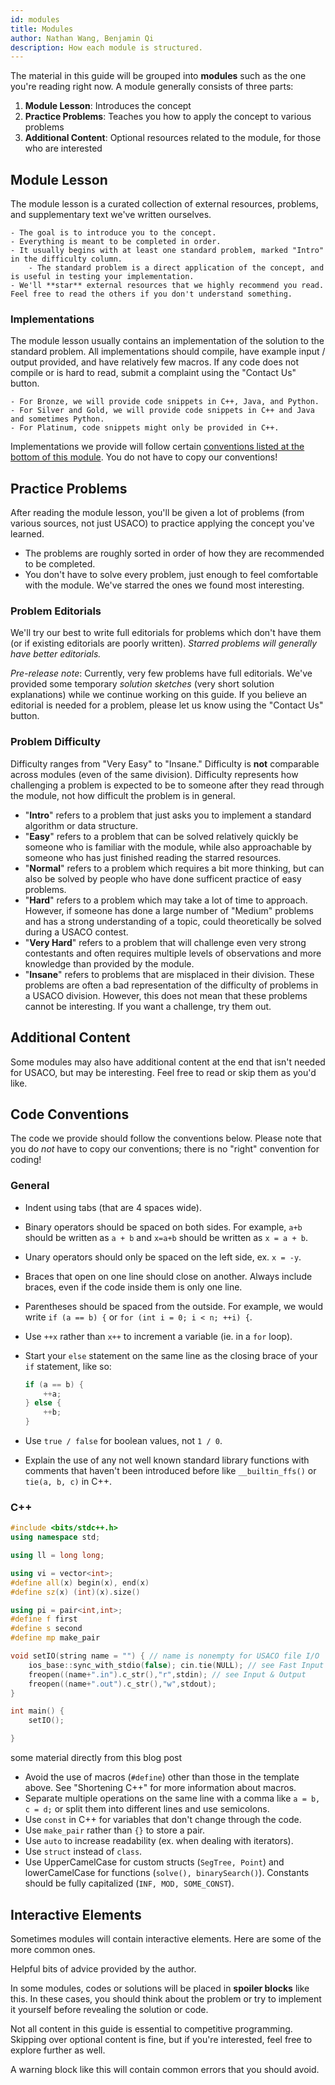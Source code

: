 ```yaml
---
id: modules
title: Modules
author: Nathan Wang, Benjamin Qi
description: How each module is structured.
---
```


The material in this guide will be grouped into **modules** such as the one you're reading right now. A module generally consists of three parts:

1. **Module Lesson**: Introduces the concept
2. **Practice Problems**: Teaches you how to apply the concept to various problems
3. **Additional Content**: Optional resources related to the module, for those who are interested

## Module Lesson

The module lesson is a curated collection of external resources, problems, and supplementary text we've written ourselves.

	- The goal is to introduce you to the concept.
	- Everything is meant to be completed in order.
	- It usually begins with at least one standard problem, marked "Intro" in the difficulty column.
		- The standard problem is a direct application of the concept, and is useful in testing your implementation.
	- We'll **star** external resources that we highly recommend you read. Feel free to read the others if you don't understand something.

### Implementations

The module lesson usually contains an implementation of the solution to the standard problem. All implementations should compile, have example input / output provided, and have relatively few macros. If any code does not compile or is hard to read, submit a complaint using the "Contact Us" button.

	- For Bronze, we will provide code snippets in C++, Java, and Python.
	- For Silver and Gold, we will provide code snippets in C++ and Java and sometimes Python.
	- For Platinum, code snippets might only be provided in C++.

Implementations we provide will follow certain [conventions listed at the bottom of this module](#code-conventions). You do not have to copy our conventions!

## Practice Problems

After reading the module lesson, you'll be given a lot of problems (from various sources, not just USACO) to practice applying the concept you've learned.

- The problems are roughly sorted in order of how they are recommended to be completed.
- You don't have to solve every problem, just enough to feel comfortable with the module. We've starred the ones we found most interesting.

### Problem Editorials

We'll try our best to write full editorials for problems which don't have them (or if existing editorials are poorly written). _Starred problems will generally have better editorials._

_Pre-release note_: Currently, very few problems have full editorials. We've provided some temporary _solution sketches_ (very short solution explanations) while we continue working on this guide. If you believe an editorial is needed for a problem, please let us know using the "Contact Us" button.

### Problem Difficulty

Difficulty ranges from "Very Easy" to "Insane." Difficulty is **not** comparable across modules (even of the same division). Difficulty represents how challenging a problem is expected to be to someone after they read through the module, not how difficult the problem is in general.

- "**Intro**" refers to a problem that just asks you to implement a standard algorithm or data structure.
- "**Easy**" refers to a problem that can be solved relatively quickly be someone who is familiar with the module, while also approachable by someone who has just finished reading the starred resources.
- "**Normal**" refers to a problem which requires a bit more thinking, but can also be solved by people who have done sufficent practice of easy problems.
- "**Hard**" refers to a problem which may take a lot of time to approach. However, if someone has done a large number of "Medium" problems and has a strong understanding of a topic, could theoretically be solved during a USACO contest.
- "**Very Hard**" refers to a problem that will challenge even very strong contestants and often requires multiple levels of observations and more knowledge than provided by the module.
- "**Insane**" refers to problems that are misplaced in their division. These problems are often a bad representation of the difficulty of problems in a USACO division. However, this does not mean that these problems cannot be interesting. If you want a challenge, try them out.

## Additional Content

Some modules may also have additional content at the end that isn't needed for USACO, but may be interesting. Feel free to read or skip them as you'd like.

## Code Conventions

The code we provide should follow the conventions below. Please note that you do _not_ have to copy our conventions; there is no "right" convention for coding!

### General

 - Indent using tabs (that are 4 spaces wide).
 - Binary operators should be spaced on both sides. For example, `a+b` should be written as `a + b` and `x=a+b` should be written as `x = a + b`.
 - Unary operators should only be spaced on the left side, ex. `x = -y`.
 - Braces that open on one line should close on another. Always include braces, even if the code inside them is only one line.
 - Parentheses should be spaced from the outside. For example, we would write `if (a == b) {` or `for (int i = 0; i < n; ++i) {`.
 - Use `++x` rather than `x++` to increment a variable (ie. in a `for` loop).
 - Start your `else` statement on the same line as the closing brace of your `if` statement, like so:

	```cpp
	if (a == b) {
		++a;
	} else {
		++b;
	}
	```

 - Use `true / false` for boolean values, not `1 / 0`. 
 - Explain the use of any not well known standard library functions with comments that haven't been introduced before like `__builtin_ffs()` or `tie(a, b, c)` in C++. 

<LanguageSection>

<CPPSection>

### C++

```cpp
#include <bits/stdc++.h>
using namespace std;

using ll = long long;

using vi = vector<int>;
#define all(x) begin(x), end(x)
#define sz(x) (int)(x).size()

using pi = pair<int,int>;
#define f first
#define s second
#define mp make_pair

void setIO(string name = "") { // name is nonempty for USACO file I/O
	ios_base::sync_with_stdio(false); cin.tie(NULL); // see Fast Input & Output
	freopen((name+".in").c_str(),"r",stdin); // see Input & Output
	freopen((name+".out").c_str(),"w",stdout);
}

int main() {
	setIO();

}
```

<resources>
	<resource source = "CF" title = "Competitive C++ Manifesto" url="blog/entry/64218"> some material directly from this blog post</resource> 
</resources>

<!-- Avoid using tabs? Does this cause any problems on usaco-guide? -->

<!-- Any preferences? Also, this doesn't apply to the custom sorting module, make sure to include all 3! :) -->

 - Avoid the use of macros (`#define`) other than those in the template above. See "Shortening C++" for more information about macros.
 - Separate multiple operations on the same line with a comma like `a = b, c = d;` or split them into different lines and use semicolons.
 - Use `const` in C++ for variables that don't change through the code.
 - Use `make_pair` rather than `{}` to store a pair. 
 - Use `auto` to increase readability (ex. when dealing with iterators). 
 - Use `struct` instead of `class`. <!-- Even if you are copy pasting a `struct`, space it out rather than squeezing it into one line. -->
 - Use UpperCamelCase for custom structs (`SegTree, Point`) and lowerCamelCase for functions (`solve(), binarySearch()`). Constants should be fully capitalized (`INF, MOD, SOME_CONST`). 

</CPPSection>


</LanguageSection>

## Interactive Elements

Sometimes modules will contain interactive elements. Here are some of the more common ones.

<info-block title="Pro Tip">

Helpful bits of advice provided by the author.

<!-- Tips on how to become legend in CP and better at competitve programming by Benjamin Qi, exactly what you wanted when you spam DM'd him! Definitely take these tips seriously. Don't uncomment this. -->

</info-block>

<spoiler title="Hidden Content">

In some modules, codes or solutions will be placed in **spoiler blocks** like this. In these cases, you should think about the problem or try to implement it yourself before revealing the solution or code.

</spoiler>

<optional-content title="Optional Content">

Not all content in this guide is essential to competitive programming. Skipping over optional content is fine, but if you're interested, feel free to explore further as well.

</optional-content>

<warning-block>

A warning block like this will contain common errors that you should avoid.

</warning-block>

<!-- Difficulty should be comparable across a division. Say that you have *almost-solved* a question if you scored at least $n-2$ out of $n$ test cases. At least for platinum, difficulty levels should correspond approximately to the following USA Pre-college almost-solve rates on a USACO contest:

	- Easy: $\ge 40\%$ (ex. Fort Moo, Team Building, Redistricting)
	- Normal: $\ge 20\%$ (ex. Card Game, Balancing, Gathering)
	- Hard: $\ge 10\%$ (ex. Mooriokart, Train Tracking 2, Friendcross)

Old gold problems should probably be bumped up one level. -->

<!-- Re: above. Almost-solved is subjective to problem though. Incorrect greedy "almost solves" deleg."" -->